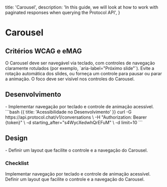 
  title: 'Carousel',
  description:
    'In this guide, we will look at how to work with paginated responses when querying the Protocol API',
}

# Carousel

## Critérios WCAG e eMAG
<Properties fullWidth>
  <Property name="WCAG 2.1.1 / eMAG Diretriz 5" type="Controles acessíveis e rótulos">
    O Carousel deve ser navegável via teclado, com controles de navegação claramente rotulados (por exemplo, `aria-label="Próximo slide"`).
  </Property>
  <Property name="WCAG 2.2.2 / eMAG Diretriz 9" type="Evitar animações automáticas">
    Evite a rotação automática dos slides, ou forneça um controle para pausar ou parar a animação.
  </Property>
  <Property name="WCAG 2.4.7 / eMAG Diretriz 5" type="Estado de foco visível">
    O foco deve ser visível nos controles do Carousel.
  </Property>
</Properties>


## Desenvolvimento
<Row>
  <Col>
    - Implementar navegação por teclado e controle de animação acessível.
  </Col>
  <Col>
    ```bash {{ title: 'Acessibilidade no Desenvolvimento' }}
    curl -G https://api.protocol.chat/v1/conversations \
      -H "Authorization: Bearer {token}" \
      -d starting_after="s4WycXedwhQrEFuM" \
      -d limit=10
    ```
  </Col>
</Row>

## Design
<Row>
  <Col>
  - Definir um layout que facilite o controle e a navegação do Carousel.
  </Col>
  <Col>
    <ImageNote
          imageSrc="https://placehold.co/600x200.png"
          imageAlt="Acessibilidade no Design"
        />
  </Col>
</Row>

### Checklist
<Checklist>
Implementar navegação por teclado e controle de animação acessível.
Definir um layout que facilite o controle e a navegação do Carousel.
</Checklist>
